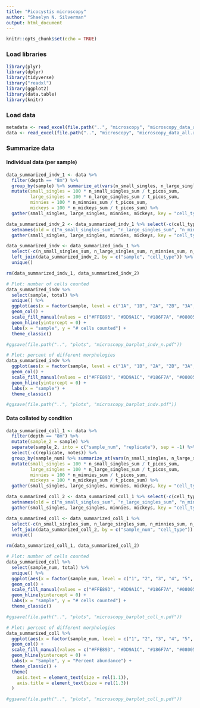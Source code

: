 ```yaml
---
title: "Picocystis microscopy"
author: "Shaelyn N. Silverman"
output: html_document
---
```


```r
knitr::opts_chunk$set(echo = TRUE)
```

### Load libraries
```r
library(plyr)
library(dplyr)
library(tidyverse)
library("readxl")
library(ggplot2)
library(data.table)
library(knitr)
```

### Load data
```r
metadata <- read_excel(file.path("..", "microscopy", "microscopy_data_all.xlsx"), sheet = "metadata")
data <- read_excel(file.path("..", "microscopy", "microscopy_data_all.xlsx"), sheet = "cell_counts")
```

### Summarize data

#### Individual data (per sample)
```r
data_summarized_indv_1 <- data %>% 
  filter(depth == "8m") %>%
  group_by(sample) %>% summarize_at(vars(n_small_singles, n_large_singles, n_minnies, n_mickeys, t_picos), list(sum = sum)) %>% 
  mutate(small_singles = 100 * n_small_singles_sum / t_picos_sum,
         large_singles = 100 * n_large_singles_sum / t_picos_sum,
         minnies = 100 * n_minnies_sum / t_picos_sum,
         mickeys = 100 * n_mickeys_sum / t_picos_sum) %>%
  gather(small_singles, large_singles, minnies, mickeys, key = "cell_type", value = "percent") 

data_summarized_indv_2 <- data_summarized_indv_1 %>% select(-c(cell_type, percent)) %>%
  setnames(old = c("n_small_singles_sum", "n_large_singles_sum", "n_minnies_sum", "n_mickeys_sum", "t_picos_sum"), new = c("small_singles", "large_singles", "minnies", "mickeys", "total")) %>%
  gather(small_singles, large_singles, minnies, mickeys, key = "cell_type", value = "sum") 

data_summarized_indv <- data_summarized_indv_1 %>% 
  select(-c(n_small_singles_sum, n_large_singles_sum, n_minnies_sum, n_mickeys_sum, t_picos_sum)) %>%
  left_join(data_summarized_indv_2, by = c("sample", "cell_type")) %>% 
  unique()

rm(data_summarized_indv_1, data_summarized_indv_2)
```

```r
# Plot: number of cells counted
data_summarized_indv %>%
  select(sample, total) %>%
  unique() %>%
  ggplot(aes(x = factor(sample, level = c("1A", "1B", "2A", "2B", "3A", "3B", "4A", "4B", "5A", "5B", "6A", "6B", "7A", "7B", "8A", "8B", "9A", "9B", "10B", "11A", "11B", "12A", "12B")), y = total)) +
  geom_col() +
  scale_fill_manual(values = c("#FFE893", "#DD9A1C", "#186F7A", "#08005D")) +
  geom_hline(yintercept = 0) +
  labs(x = "sample", y = "# cells counted") +
  theme_classic()

#ggsave(file.path("..", "plots", "microscopy_barplot_indv_n.pdf"))
```



```r
# Plot: percent of different morphologies
data_summarized_indv %>%
  ggplot(aes(x = factor(sample, level = c("1A", "1B", "2A", "2B", "3A", "3B", "4A", "4B", "5A", "5B", "6A", "6B", "7A", "7B", "8A", "8B", "9A", "9B", "10B", "11A", "11B", "12A", "12B")), y = percent, fill = cell_type)) +
  geom_col() +
  scale_fill_manual(values = c("#FFE893", "#DD9A1C", "#186F7A", "#08005D")) +
  geom_hline(yintercept = 0) +
  labs(x = "sample") +
  theme_classic()

#ggsave(file.path("..", "plots", "microscopy_barplot_indv.pdf"))
```

#### Data collated by condition
```r
data_summarized_coll_1 <- data %>% 
  filter(depth == "8m") %>%
  mutate(sample_2 = sample) %>%
  separate(sample_2, into = c("sample_num", "replicate"), sep = -1) %>%
  select(-c(replicate, notes)) %>%
  group_by(sample_num) %>% summarize_at(vars(n_small_singles, n_large_singles, n_minnies, n_mickeys, t_picos), list(sum = sum)) %>% 
  mutate(small_singles = 100 * n_small_singles_sum / t_picos_sum,
         large_singles = 100 * n_large_singles_sum / t_picos_sum,
         minnies = 100 * n_minnies_sum / t_picos_sum,
         mickeys = 100 * n_mickeys_sum / t_picos_sum) %>%
  gather(small_singles, large_singles, minnies, mickeys, key = "cell_type", value = "percent") 

data_summarized_coll_2 <- data_summarized_coll_1 %>% select(-c(cell_type, percent)) %>%
  setnames(old = c("n_small_singles_sum", "n_large_singles_sum", "n_minnies_sum", "n_mickeys_sum", "t_picos_sum"), new = c("small_singles", "large_singles", "minnies", "mickeys", "total")) %>%
  gather(small_singles, large_singles, minnies, mickeys, key = "cell_type", value = "sum") 

data_summarized_coll <- data_summarized_coll_1 %>% 
  select(-c(n_small_singles_sum, n_large_singles_sum, n_minnies_sum, n_mickeys_sum, t_picos_sum)) %>%
  left_join(data_summarized_coll_2, by = c("sample_num", "cell_type")) %>% 
  unique()

rm(data_summarized_coll_1, data_summarized_coll_2)
```

```r
# Plot: number of cells counted
data_summarized_coll %>%
  select(sample_num, total) %>%
  unique() %>%
  ggplot(aes(x = factor(sample_num, level = c("1", "2", "3", "4", "5", "6", "7", "8", "9", "10", "11", "12")), y = total)) +
  geom_col() +
  scale_fill_manual(values = c("#FFE893", "#DD9A1C", "#186F7A", "#08005D")) +
  geom_hline(yintercept = 0) +
  labs(x = "sample", y = "# cells counted") +
  theme_classic()

#ggsave(file.path("..", "plots", "microscopy_barplot_coll_n.pdf"))
```


```r
# Plot: percent of different morphologies
data_summarized_coll %>%
  ggplot(aes(x = factor(sample_num, level = c("1", "2", "3", "4", "5", "6", "7", "8", "9", "10", "11", "12")), y = percent, fill = cell_type)) +
  geom_col() +
  scale_fill_manual(values = c("#FFE893", "#DD9A1C", "#186F7A", "#08005D")) +
  geom_hline(yintercept = 0) +
  labs(x = "Sample", y = "Percent abundance") +
  theme_classic() +
  theme(
    axis.text = element_text(size = rel(1.1)),
    axis.title = element_text(size = rel(1.3))
  )

#ggsave(file.path("..", "plots", "microscopy_barplot_coll_p.pdf"))
```

